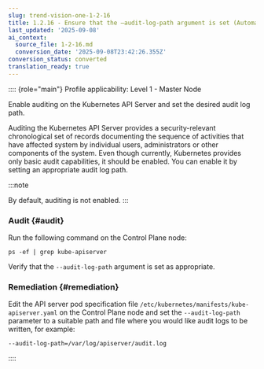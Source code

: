 ```yaml
---
slug: trend-vision-one-1-2-16
title: 1.2.16 - Ensure that the –audit-log-path argument is set (Automated)
last_updated: '2025-09-08'
ai_context:
  source_file: 1-2-16.md
  conversion_date: '2025-09-08T23:42:26.355Z'
conversion_status: converted
translation_ready: true
---
```


:::: {role="main"}
Profile applicability: Level 1 - Master Node

Enable auditing on the Kubernetes API Server and set the desired audit log path.

Auditing the Kubernetes API Server provides a security-relevant chronological set of records documenting the sequence of activities that have affected system by individual users, administrators or other components of the system. Even though currently, Kubernetes provides only basic audit capabilities, it should be enabled. You can enable it by setting an appropriate audit log path.

:::note

By default, auditing is not enabled.
:::

### Audit {#audit}

Run the following command on the Control Plane node:

``` codeblock
ps -ef | grep kube-apiserver
```

Verify that the `--audit-log-path` argument is set as appropriate.

### Remediation {#remediation}

Edit the API server pod specification file `/etc/kubernetes/manifests/kube-apiserver.yaml` on the Control Plane node and set the `--audit-log-path` parameter to a suitable path and file where you would like audit logs to be written, for example:

``` codeblock
--audit-log-path=/var/log/apiserver/audit.log
```
::::
